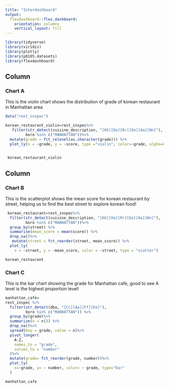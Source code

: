 ```yaml
---
title: "Interdashboard"
output: 
  flexdashboard::flex_dashboard:
    orientation: columns
    vertical_layout: fill
---
```


```r
library(tidyverse)
library(viridis)
library(plotly)
library(p8105.datasets)
library(flexdashboard)
```

Column {data-width=650}
-----------------------------------------------------------------------

### Chart A
This is the violin chart shows the distribution of grade of korean restaurant in Manhattan area
```r
data("rest_inspec")

korean_restaurant_violin=rest_inspec%>%
   filter(str_detect(cuisine_description, "[Kk][Oo][Rr][Ee][Aa][Nn]"),
         boro %in% c("MANHATTAN"))%>% 
  mutate(grade = fct_relevel(as.character(grade))) %>% 
  plot_ly(x = ~grade, y = ~score, type ="violin", color=~grade, alpha=0.5)
  

 korean_restaurant_violin 
```

Column {data-width=350}
-----------------------------------------------------------------------

### Chart B

This is the scatterplot shows the mean score for korean restaurant by street, helping us to find the best street to explore korean food!

```r

 korean_restaurant=rest_inspec%>%
  filter(str_detect(cuisine_description, "[Kk][Oo][Rr][Ee][Aa][Nn]"),
         boro %in% c("MANHATTAN"))%>% 
  group_by(street) %>% 
  summarise(mean_score = mean(score)) %>% 
  drop_na()%>%
   mutate(street = fct_reorder(street, mean_score)) %>% 
  plot_ly(
    x = ~street, y = ~mean_score, color = ~street, type = "scatter") 

korean_restaurant

```

### Chart C
This is the bar chart showing the grade for Manhattan cafe, good to see A level is the highest proportion level!
```r
manhattan_cafe=
rest_inspec %>% 
  filter(str_detect(dba, "[Cc][Aa][Ff][Ee]"),
         boro %in% c("MANHATTAN")) %>%
  group_by(grade)%>%
  summarize(n = n()) %>% 
  drop_na()%>%
  spread(key = grade, value = n)%>%
  pivot_longer(
    A:Z,
    names_to = "grade",
    values_to = "number"
  )%>%
  mutate(grade= fct_reorder(grade, number))%>%
  plot_ly(
    x=~grade, y= ~ number, color= ~ grade, type="bar"
  )

manhattan_cafe

```